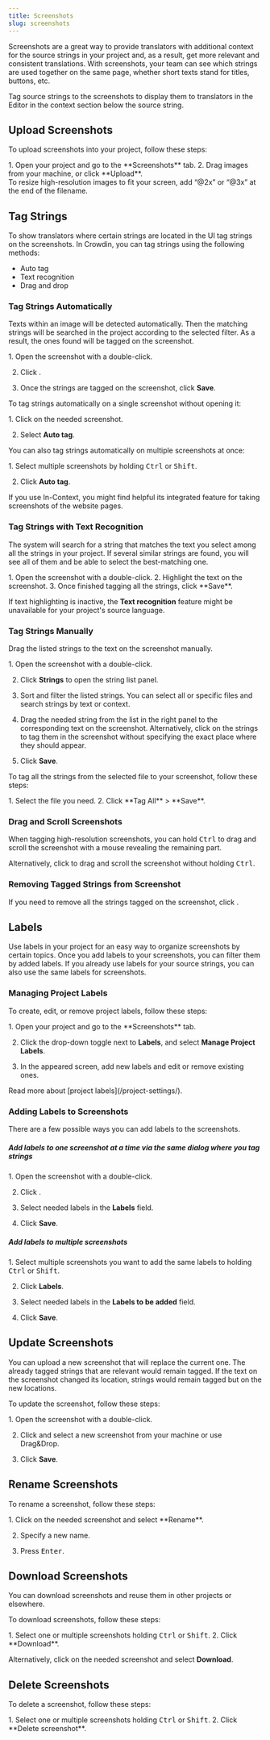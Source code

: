```yaml
---
title: Screenshots
slug: screenshots
---
```


[//]: # (https://support.crowdin.com/adding-screenshots/)


Screenshots are a great way to provide translators with additional context for the source strings in your project and, as a result, get more relevant and consistent translations. With screenshots, your team can see which strings are used together on the same page, whether short texts stand for titles, buttons, etc.

<LinkCard
  title="Translate Your UI with Crowdin's Screen Translation Feature"
  description="Crowdin's Screen Translation simplifies UI localization by allowing users to translate interface elements with a real-time preview of your app design."
  href="https://crowdin.com/translate-ui-with-crowdin"
  target="_blank"
/>

Tag source strings to the screenshots to display them to translators in the Editor in the context section below the source string.

<Screenshot src="/project-management/screenshots_in_editor.png" alt="Screenshots in Editor" />

## Upload Screenshots

To upload screenshots into your project, follow these steps:

<Steps>
  1. Open your project and go to the **Screenshots** tab.
  2. Drag images from your machine, or click **Upload**.
</Steps>

<Aside type="tip">
  To resize high-resolution images to fit your screen, add “@2x” or “@3x” at the end of the filename.
</Aside>

<Screenshot src="/project-management/screenshots_list_in_project_settings.png" alt="Screenshots List" />

## Tag Strings

To show translators where certain strings are located in the UI tag strings on the screenshots. In Crowdin, you can tag strings using the following methods:

* Auto tag
* Text recognition
* Drag and drop

### Tag Strings Automatically

Texts within an image will be detected automatically. Then the matching strings will be searched in the project according to the selected filter. As a result, the ones found will be tagged on the screenshot.

<Steps>
  1. Open the screenshot with a double-click.

  2. Click <Icon name="mdi:magic-staff" class="inline-icon" />.

  3. Once the strings are tagged on the screenshot, click **Save**. <Screenshot src="/project-management/screenshots_auto_tag.png" alt="Auto tag" />
</Steps>

To tag strings automatically on a single screenshot without opening it:

<Steps>
  1. Click <Icon name="mdi:dots-horizontal" class="inline-icon" /> on the needed screenshot.

  2. Select **Auto tag**.
</Steps>

You can also tag strings automatically on multiple screenshots at once:

<Steps>
  1. Select multiple screenshots by holding <kbd>Ctrl</kbd> or <kbd>Shift</kbd>.

  2. Click **Auto tag**.
</Steps>

If you use In-Context, you might find helpful its integrated feature for taking screenshots of the website pages.

<LinkCard
  title="Adding Screenshots via In-Context"
  description="In-Context Localization is a feature that allows you to preview your website or application in Crowdin and translate strings directly in the context."
  href="https://developer.crowdin.com/in-context-localization/#adding-screenshots-via-in-context"
  target="_blank"
/>

### Tag Strings with Text Recognition

The system will search for a string that matches the text you select among all the strings in your project. If several similar strings are found, you will see all of them and be able to select the best-matching one.

<Steps>
  1. Open the screenshot with a double-click.
  2. Highlight the text on the screenshot.
  3. Once finished tagging all the strings, click **Save**.
</Steps>

<Screenshot src="/project-management/screenshots_text_recognition.gif" alt="Text Recognition" />

If text highlighting is inactive, the **Text recognition** feature might be unavailable for your project's source language.

### Tag Strings Manually

Drag the listed strings to the text on the screenshot manually.

<Steps>
  1. Open the screenshot with a double-click.

  2. Click **Strings** to open the string list panel.

  3. Sort and filter the listed strings. You can select all or specific files and search strings by text or context.

  4. Drag the needed string from the list in the right panel to the corresponding text on the screenshot.
     Alternatively, click on the strings to tag them in the screenshot without specifying the exact place where they should appear.

  5. Click **Save**.
</Steps>

<Screenshot src="/project-management/screenshots_manual_tagging.png" alt="Manual Tagging" />

To tag all the strings from the selected file to your screenshot, follow these steps:

<Steps>
  1. Select the file you need.
  2. Click **Tag All** > **Save**.
</Steps>

### Drag and Scroll Screenshots

When tagging high-resolution screenshots, you can hold <kbd>Ctrl</kbd> to drag and scroll the screenshot with a mouse revealing the remaining part.

Alternatively, click <Icon name="mdi:drag-variant" class="inline-icon" /> to drag and scroll the screenshot without holding <kbd>Ctrl</kbd>.

### Removing Tagged Strings from Screenshot

If you need to remove all the strings tagged on the screenshot, click <Icon name="material-symbols:cleaning-services" class="inline-icon" />.

## Labels

Use labels in your project for an easy way to organize screenshots by certain topics. Once you add labels to your screenshots, you can filter them by added labels. If you already use labels for your source strings, you can also use the same labels for screenshots.

### Managing Project Labels

To create, edit, or remove project labels, follow these steps:

<Steps>
  1. Open your project and go to the **Screenshots** tab.

  2. Click the drop-down toggle next to **Labels**, and select **Manage Project Labels**.

  3. In the appeared screen, add new labels and edit or remove existing ones.
</Steps>

<ReadMore>
  Read more about [project labels](/project-settings/).
</ReadMore>

### Adding Labels to Screenshots

There are a few possible ways you can add labels to the screenshots.

##### Add labels to one screenshot at a time via the same dialog where you tag strings

<Steps>
  1. Open the screenshot with a double-click.

  2. Click <Icon name="mdi:tag" class="inline-icon" />.

  3. Select needed labels in the **Labels** field.

  4. Click **Save**.
</Steps>

<Screenshot src="/project-management/adding_labels_to_single_screenshot.png" alt="Adding Labels to Single Screenshot" />

##### Add labels to multiple screenshots

<Steps>
  1. Select multiple screenshots you want to add the same labels to holding <kbd>Ctrl</kbd> or <kbd>Shift</kbd>.

  2. Click **Labels**.

  3. Select needed labels in the **Labels to be added** field.

  4. Click **Save**.
</Steps>

<Screenshot src="/project-management/adding_labels_to_multiple_screenshots.png" alt="Adding Labels to Multiple Screenshots" />

## Update Screenshots

You can upload a new screenshot that will replace the current one. The already tagged strings that are relevant would remain tagged. If the text on the screenshot changed its location, strings would remain tagged but on the new locations.

To update the screenshot, follow these steps:

<Steps>
  1. Open the screenshot with a double-click.

  2. Click <Icon name="mdi:cloud-upload" class="inline-icon" /> and select a new screenshot from your machine or use Drag&Drop.

  3. Click **Save**.
</Steps>

## Rename Screenshots

To rename a screenshot, follow these steps:

<Steps>
  1. Click <Icon name="mdi:dots-horizontal" class="inline-icon" /> on the needed screenshot and select **Rename**.

  2. Specify a new name.

  3. Press <kbd>Enter</kbd>.
</Steps>

## Download Screenshots

You can download screenshots and reuse them in other projects or elsewhere.

To download screenshots, follow these steps:

<Steps>
  1. Select one or multiple screenshots holding <kbd>Ctrl</kbd> or <kbd>Shift</kbd>.
  2. Click **Download**.
</Steps>

Alternatively, click <Icon name="mdi:dots-horizontal" class="inline-icon" /> on the needed screenshot and select **Download**.

## Delete Screenshots

To delete a screenshot, follow these steps:

<Steps>
  1. Select one or multiple screenshots holding <kbd>Ctrl</kbd> or <kbd>Shift</kbd>.
  2. Click **Delete screenshot**.
</Steps>
